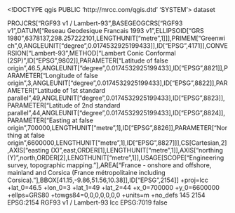 <!DOCTYPE qgis PUBLIC 'http://mrcc.com/qgis.dtd' 'SYSTEM'>
<qgis version="3.32.2-Lima">
  <identifier></identifier>
  <parentidentifier></parentidentifier>
  <language></language>
  <type>dataset</type>
  <title></title>
  <abstract></abstract>
  <contact>
    <name></name>
    <organization></organization>
    <position></position>
    <voice></voice>
    <fax></fax>
    <email></email>
    <role></role>
  </contact>
  <links/>
  <dates/>
  <fees></fees>
  <encoding></encoding>
  <crs>
    <spatialrefsys nativeFormat="Wkt">
      <wkt>PROJCRS["RGF93 v1 / Lambert-93",BASEGEOGCRS["RGF93 v1",DATUM["Reseau Geodesique Francais 1993 v1",ELLIPSOID["GRS 1980",6378137,298.257222101,LENGTHUNIT["metre",1]]],PRIMEM["Greenwich",0,ANGLEUNIT["degree",0.0174532925199433]],ID["EPSG",4171]],CONVERSION["Lambert-93",METHOD["Lambert Conic Conformal (2SP)",ID["EPSG",9802]],PARAMETER["Latitude of false origin",46.5,ANGLEUNIT["degree",0.0174532925199433],ID["EPSG",8821]],PARAMETER["Longitude of false origin",3,ANGLEUNIT["degree",0.0174532925199433],ID["EPSG",8822]],PARAMETER["Latitude of 1st standard parallel",49,ANGLEUNIT["degree",0.0174532925199433],ID["EPSG",8823]],PARAMETER["Latitude of 2nd standard parallel",44,ANGLEUNIT["degree",0.0174532925199433],ID["EPSG",8824]],PARAMETER["Easting at false origin",700000,LENGTHUNIT["metre",1],ID["EPSG",8826]],PARAMETER["Northing at false origin",6600000,LENGTHUNIT["metre",1],ID["EPSG",8827]]],CS[Cartesian,2],AXIS["easting (X)",east,ORDER[1],LENGTHUNIT["metre",1]],AXIS["northing (Y)",north,ORDER[2],LENGTHUNIT["metre",1]],USAGE[SCOPE["Engineering survey, topographic mapping."],AREA["France - onshore and offshore, mainland and Corsica (France métropolitaine including Corsica)."],BBOX[41.15,-9.86,51.56,10.38]],ID["EPSG",2154]]</wkt>
      <proj4>+proj=lcc +lat_0=46.5 +lon_0=3 +lat_1=49 +lat_2=44 +x_0=700000 +y_0=6600000 +ellps=GRS80 +towgs84=0,0,0,0,0,0,0 +units=m +no_defs</proj4>
      <srsid>145</srsid>
      <srid>2154</srid>
      <authid>EPSG:2154</authid>
      <description>RGF93 v1 / Lambert-93</description>
      <projectionacronym>lcc</projectionacronym>
      <ellipsoidacronym>EPSG:7019</ellipsoidacronym>
      <geographicflag>false</geographicflag>
    </spatialrefsys>
  </crs>
  <extent>
    <spatial maxy="0" miny="0" maxz="0" minz="0" crs="EPSG:2154" maxx="0" minx="0" dimensions="2"/>
    <temporal>
      <period>
        <start></start>
        <end></end>
      </period>
    </temporal>
  </extent>
</qgis>
